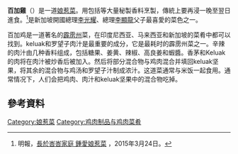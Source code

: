 '''百加雞'''（{{lang-ms|Ayam Buah Keluak}}）是一道[[娘惹菜|娘惹菜]]。用包括{{link-en|印尼黑果|Pangium}}等大量秘製香料烹製，傳統上要再浸一晚至翌日進食。<ref>明報，[http://news.mingpao.com/pns/%E9%95%B7%E6%96%BC%E5%B3%87%E5%B3%87%E5%AE%B6%E5%BA%AD%20%E9%8D%BE%E6%84%9B%E5%A8%98%E6%83%B9%E8%8F%9C/web_tc/article/20150324/s00001/1427133889321 長於峇峇家庭 鍾愛娘惹菜] {{Wayback|url=http://news.mingpao.com/pns/%E9%95%B7%E6%96%BC%E5%B3%87%E5%B3%87%E5%AE%B6%E5%BA%AD%20%E9%8D%BE%E6%84%9B%E5%A8%98%E6%83%B9%E8%8F%9C/web_tc/article/20150324/s00001/1427133889321 |date=20160304195041 }}，2015年3月24日。</ref>是新加坡開國總理[[李光耀|李光耀]]、總理[[李顯龍|李顯龍]]父子最喜愛的菜色之一。

百加鸡是一道著名的[[霹靂_(馬來西亞)|霹雳州]]菜，在印度尼西亚、马来西亚和新加坡的菜肴中都可以找到。keluak和罗望子肉汁是最重要的成分，它是最耗时的霹雳州菜之一。辛辣的肉汁由几种香料组成，包括糖果、姜黄、辣椒、高良姜和蝦醬。香茅和Keluak的肉将在肉汁被炒香后被加入。然后将部分混合物与鸡肉混合并填回keluak坚果，将其余的混合物与鸡汤和罗望子汁制成浓汁。这道菜通常与米饭一起食用。通常情况下，人们会把鸡肉、肉汁和keluak坚果中的混合物吃掉。

==參考資料==
{{reflist}}

[[Category:娘惹菜|Category:娘惹菜]]
[[Category:鸡肉制品与鸡肉菜肴|Category:鸡肉制品与鸡肉菜肴]]